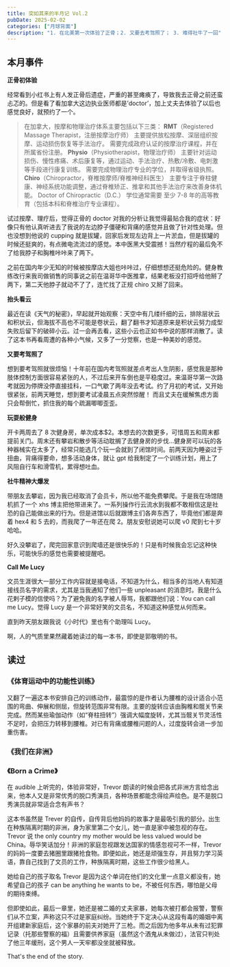 ```yaml
---
title: 突如其来的半月记 Vol.2
pubDate: 2025-02-02
categories: ["月球背面"]
description: "1. 在北美第一次体验了正骨；2. 又要去考驾照了； 3. 难得社牛了一回"
---
```



## 本月事件

**正骨初体验**

经常看到小红书上有人发正骨后遗症，严重的甚至瘫痪了，导致我去正骨之前还蛮忐忑的。但是看了看加拿大这边执业医师都是’doctor’，加上丈夫去体验了以后也感觉良好，就预约了一个。

> 在加拿大，按摩和物理治疗体系主要包括以下三类：
> **RMT**（Registered Massage Therapist，注册按摩治疗师）
> 主要提供放松按摩、深层组织按摩、运动损伤恢复等手法治疗。
> 需要完成政府认证的按摩治疗课程，并在所属省份注册。
> **Physio**（Physiotherapist，物理治疗师）
> 主要针对运动损伤、慢性疼痛、术后康复等，通过运动、手法治疗、热敷/冷敷、电刺激等手段进行康复训练。
> 需要完成物理治疗专业的学位，并取得省级执照。
> **Chiro**（Chiropractor，脊椎按摩师/脊椎神经科医生）
> 主要专注于脊柱健康、神经系统功能调整，通过脊椎矫正、推拿和其他手法治疗来改善身体机能。
> Doctor of Chiropractic（D.C.） 学位通常需要 至少 7-8 年的高等教育（包括本科和脊椎治疗专业课程）。

试过按摩、理疗后，觉得正骨的 doctor 对我的分析让我觉得最贴合我的症状：好像只有他认真听进去了我说的左边脖子僵硬和背痛的感觉并且做了针对性处理。但也没想到他说的 cupping 就是拔罐，回家后发现左边背上一片淤血，但是拔罐的时候还挺爽的，有点微电流流过的感觉。本中医黑大受震撼！当然疗程的最后免不了给我脖子和胸椎咔咔来了两下。

之前在国内年少无知的时候被按摩店大姐也咔咔过，仔细想想还挺危险的。健身教练改行来我司做销售的同事说之前在温哥华中医推拿，结果老板没打招呼给他掰了两下，第二天他脖子就动不了了，连忙找了正规 chiro 又掰了回来。

**抬头看云**

最近在读《天气的秘密》，早起就开始观察：天空中有几缕纤细的云，排除层状云和积状云，但海拔不高也不可能是卷状云，翻了翻书才知道原来是积状云努力成型失败后留下的破碎小云。过一会再去看，这些小云也正如书中说的那样消散了。读了这本书再看周遭的各种小气候，又多了一分觉察，也是一种美妙的感觉。

**又要考驾照了**

想到要考驾照就很烦恼！十年前在国内考驾照就差点考出人生阴影，感觉我是那种肢体控制方面很容易紧张的人，不过后来开车倒也是平稳度过。来温哥华第一次路考就因为停牌没停直接挂科，一口气歇了两年没去考试。约了月初的考试，又开始很紧张，前两天睡觉，想到要考试凌晨五点突然惊醒！ 而且丈夫在缓解焦虑方面只会帮倒忙，抓住我的每个疏漏唧唧歪歪。

**玩耍般健身**

开卡两周去了 8 次健身房，单次成本$2。本想去的次数更多，可惜周五和周末都提前关门。周末还有攀岩和散步等活动耽搁了去健身房的步伐…健身房可以玩的各种器械实在太多了，经常只能选几个玩一会就到了闭馆时间。前两天因为睡姿过于扭曲，背痛得要命，想多活动身体，就让 gpt 给我制定了一个训练计划，用上了风阻自行车和滑雪机，累得想吐血。

**社牛精神大爆发**

带朋友去攀岩，因为我已经取消了会员卡，所以他不能免费攀爬。于是我在场馆随机抓了一个 xhs 博主把他带进来了。一系列操作行云流水到我都不敢相信这是社恐的自己能做出来的行为。但是进馆以后就跟博主们各奔东西了，毕竟他们都是奔着 hex4 和 5 去的，而我爬了一年还在爬 2。朋友安慰说她可以爬 v0 爬到七十岁哈哈。

好久没攀岩了，爬完回家意识到爬墙还是很快乐的！只是有时候我会忘记这种快乐，可能快乐的感觉也需要被提醒吧。

**Call Me Lucy**

文员生涯很大一部分工作内容就是接电话，不知道为什么，相当多的当地人有知道接线员名字的需求，尤其是当我通知了他们一些 unpleasant 的消息时。我是什么花剌子模的信使吗？为了避免我的名字被人辱骂，我都跟他们说：You can call me Lucy。觉得 Lucy 是一个非常好笑的文员名，不知道这种感觉从何而来。

直到昨天朋友跟我说《小时代》里也有个助理叫 Lucy。

啊，人的气质里果然藏着她读过的每一本书，即使是郭敬明的书。

## 读过

### 《体育运动中的功能性训练》

<NeoDB dbUrl="https://neodb.social/book/6yAiuaCqfjLLzfdmTpB9ER" />

又翻了一遍这本书安排自己的训练动作，最震惊的是作者认为腰椎的设计适合小范围的弯曲、伸展和侧屈，但旋转范围非常有限。主要的旋转应该由胸椎和髋关节来完成。然而某些瑜伽动作（如“脊柱扭转”）强调大幅度旋转，尤其当髋关节灵活性不足时，会把压力转移到腰椎。对已有背痛或腰椎问题的人，过度旋转会进一步加重伤害。

### 《我们在非洲》

<NeoDB dbUrl="https://neodb.social/book/0yZ489jlCawPNh8Tfvy64K" />

### 《Born a Crime》

<NeoDB dbUrl="https://neodb.social/book/6M0xfPFN36qmkb2gk3Pcle" />

在 audible 上听完的，体验非常好，Trevor 朗读的时候会把各式非洲方言给念出来，他本人又是非常优秀的脱口秀演员，各种场景都能念得绘声绘色。是不是脱口秀演员就非常适合念有声书？

这本书虽然是 Trever 的自传，自传背后他妈妈的故事才是最吸引我的部分。出生在种族隔离时期的非洲，身为家里第二个女儿，她一直是家中被忽视的存在。Trevor 说 the only country my mother would be less valued would be China。辱华笑话加分！非洲的家庭忽视跟发达国家的情感忽视可不一样，Trevor 的妈妈一度要去猪圈里跟猪抢食物。即便如此，她还是顽强生存，并且努力学习英语，靠自己找到了文员的工作，种族隔离时期，这些工作很少给黑人。

她给自己的孩子取名 Trevor 是因为这个单词在他们的文化里一点意义都没有，她希望自己的孩子 can be anything he wants to be，不被任何东西，哪怕是父母的期待束缚。

但即使如此，最后一章里，她还是被二婚的丈夫家暴，她每次被打都会报警，警察们从不立案，声称这只不过是家庭纠纷。当她终于下定决心从这段有毒的婚姻中离开组建新家庭后，这个家暴的前夫对她开了三枪。而之后因为他多年从未有过犯罪记录（托那些警察的福）且需要供养家庭（虽然这个酒鬼从未做过），法官只判处了他三年缓刑，这个男人一天牢都没坐就被释放。

That's the end of the story.
